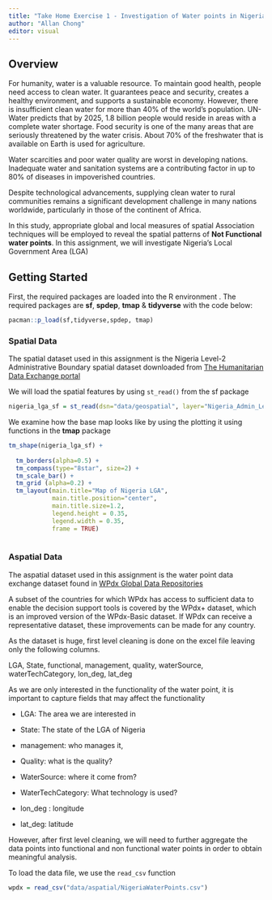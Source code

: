 ```yaml
---
title: "Take Home Exercise 1 - Investigation of Water points in Nigeria"
author: "Allan Chong"
editor: visual
---
```


## Overview

For humanity, water is a valuable resource. To maintain good health, people need access to clean water. It guarantees peace and security, creates a healthy environment, and supports a sustainable economy. However, there is insufficient clean water for more than 40% of the world's population. UN-Water predicts that by 2025, 1.8 billion people would reside in areas with a complete water shortage. Food security is one of the many areas that are seriously threatened by the water crisis. About 70% of the freshwater that is available on Earth is used for agriculture.

Water scarcities and poor water quality are worst in developing nations. Inadequate water and sanitation systems are a contributing factor in up to 80% of diseases in impoverished countries.

Despite technological advancements, supplying clean water to rural communities remains a significant development challenge in many nations worldwide, particularly in those of the continent of Africa.

In this study, appropriate global and local measures of spatial Association techniques will be employed to reveal the spatial patterns of **Not Functional water points**. In this assignment, we will investigate Nigeria's Local Government Area (LGA)

## Getting Started

First, the required packages are loaded into the R environment . The required packages are **sf**, **spdep**, **tmap** & **tidyverse** with the code below:

```r
pacman::p_load(sf,tidyverse,spdep, tmap)
```

### Spatial Data

The spatial dataset used in this assignment is the Nigeria Level-2 Administrative Boundary spatial dataset downloaded from [The Humanitarian Data Exchange portal](https://data.humdata.org/)

We will load the spatial features by using `st_read()` from the sf package

```r
nigeria_lga_sf = st_read(dsn="data/geospatial", layer="Nigeria_Admin_Level_2")
```

We examine how the base map looks like by using the plotting it using functions in the **tmap** package

```r
tm_shape(nigeria_lga_sf) + 
  
  tm_borders(alpha=0.5) + 
  tm_compass(type="8star", size=2) +
  tm_scale_bar() +
  tm_grid (alpha=0.2) +
  tm_layout(main.title="Map of Nigeria LGA", 
            main.title.position="center", 
            main.title.size=1.2, 
            legend.height = 0.35, 
            legend.width = 0.35, 
            frame = TRUE) 
  

```

### Aspatial Data

The aspatial dataset used in this assignment is the water point data exchange dataset found in [WPdx Global Data Repositories](https://www.waterpointdata.org/access-data/)

A subset of the countries for which WPdx has access to sufficient data to enable the decision support tools is covered by the WPdx+ dataset, which is an improved version of the WPdx-Basic dataset. If WPdx can receive a representative dataset, these improvements can be made for any country.

As the dataset is huge, first level cleaning is done on the excel file leaving only the following columns.

LGA, State, functional, management, quality, waterSource, waterTechCategory, lon_deg, lat_deg

As we are only interested in the functionality of the water point, it is important to capture fields that may affect the functionality

-   LGA: The area we are interested in

-   State: The state of the LGA of Nigeria

-   management: who manages it,

-   Quality: what is the quality?

-   WaterSource: where it come from?

-   WaterTechCategory: What technology is used?

-   lon_deg : longitude

-   lat_deg: latitude

However, after first level cleaning, we will need to further aggregate the data points into functional and non functional water points in order to obtain meaningful analysis.

To load the data file, we use the `read_csv` function

```r
wpdx = read_csv("data/aspatial/NigeriaWaterPoints.csv")
```
